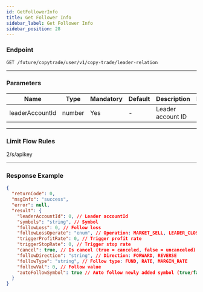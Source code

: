 ```yaml
---
id: GetFollowerInfo
title: Get Follower Info
sidebar_label: Get Follower Info
sidebar_position: 28
---
```


### Endpoint

`GET /future/copytrade/user/v1/copy-trade/leader-relation`

---

### Parameters

| Name            | Type   | Mandatory | Default | Description       | Ranges |
| --------------- | ------ | --------- | ------- | ----------------- | ------ |
| leaderAccountId | number | Yes       | -       | Leader account ID | -      |

---

### Limit Flow Rules

2/s/apikey

---

### Response Example

```json
{
  "returnCode": 0,
  "msgInfo": "success",
  "error": null,
  "result": {
    "leaderAccountId": 0, // Leader accountId
    "symbols": "string", // Symbol
    "followLoss": 0, // Follow loss
    "followLossOperate": "enum", // Operation: MARKET_SELL, LEADER_CLOSE, MANUAL_PROCESS
    "triggerProfitRate": 0, // Trigger profit rate
    "triggerStopRate": 0, // Trigger stop rate
    "cancel": true, // Is cancel (true = canceled, false = uncanceled)
    "followDirection": "string", // Direction: FORWARD, REVERSE
    "followType": "string", // Follow type: FUND, RATE, MARGIN_RATE
    "followVal": 0, // Follow value
    "autoFollowSymbol": true // Auto follow newly added symbol (true/false)
  }
}
```
